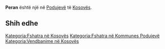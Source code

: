 {{Fshat në 
 | Emri                = Peran
 | EmriAlt                = 
 | NAME_SHORT_FORM=      
 | NAME_GENERIC=      
 | NAME_SORT_NAME_RO=      PERAN
 | FULL_NAME_RO = Peran
 | FULL_NAME_ND_RO=Peran
 | SORT_NAME_RG=PERAN
 | FULL_NAME_RG=Peran
 | FULL_NAME_ND_RG=Peran
 | SRP_NAME_SHORT_FORM=      
 | SRP_NAME_GENERIC=      
 | SRP_NAME_SORT_NAME_RO=      
 | SRP_FULL_NAME_RO = 
 | SRP_FULL_NAME_ND_RO=
 | SRP_SORT_NAME_RG=
 | SRP_FULL_NAME_RG=
 | SRP_FULL_NAME_ND_RG=
 | Emri (Rasa dhanore) = 
 | Figura              = 
 | Shteti              = Kosovo
 | Komuna              = Podujevë
 | Kodi postar         = 
 | Sipërfaqja          = 

 | Popullsia           = 

 | Regj. i popullsisë  = 
 | Dend. e popullsisë  = 
 | Faqja zyrtare       = 
 <!--- Koordinatat ----> 
 | Gjerësia            = 42.928665
 | Gjatësia            = 21.165153
 | Lartësia            = 
}}
'''Peran''' është një [[]] në [[Podujevë]] të [[Kosovës]].

<!-- == Gjeografia == -->
<!-- == Historia == -->
<!-- == Demografia == -->
== Shih edhe ==
{{Komuna Podujevë}}
{{Kosovo-Administrata-Cung}}

[[Kategoria:Fshatra në Kosovës]]
[[Kategoria:Fshatra në Kommunes Podujevë]]
[[Kategoria:Vendbanime në Kosovës]]